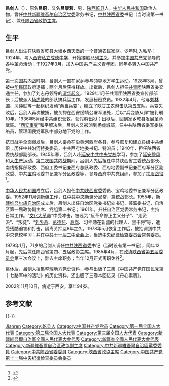 '''吕剑人'''（{{bd|1908年|7月|2002年|11月10日|catIdx=L吕}}），原名'''吕蔚'''，又名'''吕康若'''，男，[[陕西|陕西]][[乾县|乾县]]人，[[中华人民共和国|中华人民共和国]]政治人物，曾任[[中共新疆维吾尔自治区党委|中共新疆维吾尔自治区党委]]常务书记，[[中共陕西省委|中共陕西省委]]书记（当时设第一书记）、兼任[[陕西省政协主席列表|陕西省政协主席]]。

== 生平 ==
吕剑人出生在[[陕西省|陕西省]]乾县大墙乡西天堡的一个普通农民家庭。少年时,入私塾；1924年，考入[[陕西师范大学附属中学|西安私立成德中学]]，开始接触[[马列主义|马列主义]]，并参加[[中国共产党|中国共产党]]领导的各种革命活动；于1927年3月，加入[[中国共产主义青年团|中国共产主义青年团]]，同年冬转入中国共产党。

[[第一次国共内战|第一次国共内战]]时期，吕剑人一直在家乡参与领导地方学生运动。1928年3月，曾被[[中华民国|中华民国]]政府逮捕；两个月后获得释放。出狱后，吕剑人担任[[中國共產主義青年團|共青团]]陕西省委交通主任，参加了刘志丹领导的[[渭华起义|渭华起义]]。1929年1月任共青团陕西省委宣传部部长；后被派入[[杨虎城|杨虎城]]的部队搞兵运工作，发展秘密党员。1932年4月，他与[[刘林圃|刘林圃]]、[[习仲勋|习仲勋]]等一起组织发动“[[两当兵变|两当兵变]]”，建立了陕甘工农游击队第五支队。兵变失败后，吕剑人再次被捕，被关押在西安绥靖公署军法处，后以“兵变胁从罪”被判刑10年。1936年5月经中共组织营救，获假释出狱；出狱后，回到家乡乾县发展革命武装。“[[西安事变|西安事变]]”和平解决后，吕剑人又被派到杨虎城部，任中共陕西省委军委联络员，管理国民党军队中部分地下党的工作。

[[抗日战争|抗日战争]]全面爆发后，吕剑人奉命在沿黄河西岸各县，参与恢复和建立县级中共组织；历任中共沿河特委委员，中共西府地委书记、特派员；1940年，担任陕西省委统战部副部长。1945年春，吕剑人赴[[延安|延安]][[中共中央党校|中共中央党校]]学习，参加了[[延安整风|延安整风]]和[[大生产运动|大生产运动]]。[[第二次国共内战|第二次国共内战]]期间，吕剑人先后担任中共陕西省工委统战部长、南线指挥部政委、西府工委书记兼西府总队政委、西府地委副书记兼西府军分区副政委、中共[[宝鸡|宝鸡]]地委书记兼军分区政委等，领导西府中共党组织，参加了[[扶眉战役|扶眉战役]]<ref>{{cite web| url=http://www.huaxian.gov.cn/wangzhan/renwu/lvjianren.html| title=古代人物及近现代人物吕剑人| publisher=华县地方志| accessdate=September 9, 2011| deadurl=yes| archiveurl=https://web.archive.org/web/20100115230446/http://www.huaxian.gov.cn/wangzhan/renwu/lvjianren.html| archivedate=2010年1月15日}}</ref>。

[[中华人民共和国|中华人民共和国]]成立后，吕剑人担任[[中共陕西省委|中共陕西省委]]委员、宝鸡地委书记兼军分区政委。1952年11月调[[新疆|新疆]]工作，任[[中共中央|中共中央]]新疆分局常、兼统战部长。1955年，[[新疆维吾尔族自治区|新疆维吾尔族自治区]]成立后，吕剑人出任自治区党委书记处书记、兼监委书记，自治区第一届政协副主席、党组第二书记；1961年，升任自治区党委常务书记，主持日常工作。“[[文化大革命|文化大革命]]”中受冲击，被诬为“反革命修正主义分子”、“走资派”、“叛徒”、“[[刘少奇|刘少奇]]、[[彭德怀|彭德怀]]、[[高岗|高岗]]、习仲勋在新疆的代理人、黑干将”等，遭受残酷迫害和打击，隔离关押达8年之久。1978年5月恢复工作后，被抽调到中共中央党校学习；并在[[中共十一届三中全会|中共十一届三中全会]]上，当选[[中央纪律检查委员会|中央纪律检查委员会]]常务委员。

1979年1月，71岁的吕剑人调任[[中共陕西省委|中共陕西省委]]书记（当时设有第一书记），同年12月起，先后兼任陕西省第四、五届政协主席。1985年4月，在[[中国人民政治协商会议陕西省委员会|政协陕西省第五届委员会]]第三次会议上，辞去主席职务；当年12月正式离职休养<ref>{{cite web| url=http://www.sxdaily.com.cn/data/bsxwdd/03/20051109_8709072_14.htm| title=胸怀高远 鞠躬尽瘁——深切怀念吕剑人同志| publisher=陕西日报| date=2005-11-09| accessdate=2011-09-11| deadurl=yes| archiveurl=https://web.archive.org/web/20150605234440/http://www.sxdaily.com.cn/data/bsxwdd/03/20051109_8709072_14.htm| archivedate=2015-06-05}}</ref>。

离休后，吕剑人搜集整理地方党史资料，参与出版了三集《中国共产党在国民党第十七路军中的活动》的历史资料，还出版了三卷本回忆录《丹心素裹》。　　

2002年11月10日，病逝于西安，享年94岁。

== 参考文献 ==
{{reflist}}

{{-}}
{{start box}}
{{s-off}}
{{s-before|[[李瑞山|李瑞山]]}}
{{s-title|[[中国人民政治协商会议陕西省委员会|中国人民政治协商会议陕西省委员会]]主席<br>（第四、第五届）|1979年12月 - 1985年4月}}
{{s-after|[[谈维煦|谈维煦]]}}
{{end box}}

{{中华人民共和国宝鸡市正职领导人}}
{{中华人民共和国陕西省正职领导人}}

{{Authority control}}
{{DEFAULTSORT:Lu吕}}
[[Category:吕姓|Jianren]]
[[Category:乾县人|Category:乾县人]]
[[Category:中国共产党党员|Category:中国共产党党员]]
[[Category:第一届全国人大代表|Category:第一届全国人大代表]]
[[Category:第二届全国人大代表|Category:第二届全国人大代表]]
[[Category:第三届全国人大代表|Category:第三届全国人大代表]]
[[Category:新疆維吾爾自治區全國人民代表大會代表|Category:新疆維吾爾自治區全國人民代表大會代表]]
[[Category:新疆省全國人民代表大會代表|Category:新疆省全國人民代表大會代表]]
[[Category:新疆維吾爾自治區政協副主席|Category:新疆維吾爾自治區政協副主席]]
[[Category:中共新疆維吾爾自治區黨委委員|Category:中共新疆維吾爾自治區黨委委員]]
[[Category:中共陝西省委委員|Category:中共陝西省委委員]]
[[Category:陝西省政協主席|Category:陝西省政協主席]]
[[Category:中国共产党第十一届中央纪律检查委员会委员|Category:中国共产党第十一届中央纪律检查委员会委员]]